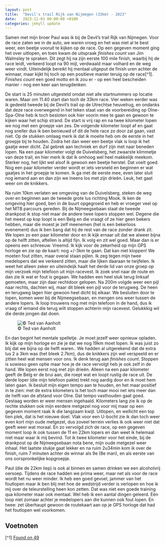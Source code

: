 ```yaml
---
layout: post
title:  "Devil's trail Rijk van Nijmegen (33km) - 2023"
date:   2023-11-03 00:00:00 +0100
categories: jekyll update
---
```



Samen met mijn broer Paul was ik bij de Devil's trail Rijk van Nijmegen. Voor de race zaten we in de auto, we waren vroeg en het was niet al te best weer, een beetje vooruit te kijken op de race. Op een gegeven moment ging het over uitlopen, en toen kwam de uitspraak *finishes count* van Jim Walmsley te spraken. Dit zegt hij na zijn eerste 100 mile finish, waarbij hij de race leidt, verkeerd loopt na 90 mijl, verdwaald maar volhard en de weg weer vindt. Uiteindelijk bereikt hij mentaal uitgeput de finish uren achter de winnaar, maar kijkt hij toch op een positieve manier teruig op de race[^1]. *Finishes count* een goed motto en ik zou er - op een heel bescheiden manier - nog een keer aan terugdenken.

De start is 25 minuten uitgesteld omdat niet alle startnummers op locatie waren. Maar om 11.40 start dan toch de 33km race. Vier weken eerder was ik gedeeld tweede bij de Devil's trail op de Utrechtse heuvelrug, en ondanks dat deze race overwegend in het teken staat van de voorbereiding op Olne-Spa-Olne heb ik toch besloten ook hier voorin mee te gaan en gewoon te kijken waar het schip strand. De start is vrij rap en na twee kilometer lopen we nog met een groepje van zes. De volgende kilometer loopt af en gaat nog sneller dus ik ben benieuwd of dit de hele race zo door zal gaan, vast niet. Op de stukken omlaag merk ik dat ik moeite heb om de eerste in het groepje bij te houden. Zodra het dan weer een beetje vlak is loop ik het gaatje weer dicht. Zal gebrek aan techniek en durf zijn met naar beneden lopen. Na een paar kilometer volgt de Duivelsberg, het zwaarste klimmetje van deze trail, en hier merk ik dat ik omhoog wel heel makkelijk meekom. Sterker nog, het lijkt wel alsof ik gewoon een beetje herstel. Dat voelt goed. Nog een paar kilometer verder wordt er iets versneld en beginnen er wat gaatjes in het groepje te komen. Ik ga met de eerste mee, even later sluit nog iemand aan en dan zijn we ineens los met zijn drieën. Leuk, het gaat weer om de knikkers. 

Na ruim 10km verlaten we omgeving van de Duivelsberg, steken de weg over en beginnen aan de tweede grote lus richting Mook. Ik ken de omgeving hier goed, ben in de buurt opgegroeid en heb er vroeger veel op het MTB parcours gereden. Bij de Nijmeegsebaan staat de tweede drankpost ik stop niet maar de andere twee lopers stoppen wel. Degene die het meest op kop loopt is een Belg en die vraagt of ze hier geen bekers hebben, maar die moest je zelf meenemen (het is een bekerloos evenement) dus ik ben bang dat hij de rest van de race zonder drank zit. We lopen zo een paar kilometer door en ik kijk ernaar uit dat we alweer bijna op de helft zitten, aftellen is altijd fijn. Ik volg en zit wel goed. Maar dan is er opeens een schreeuw. Vreemd. Ik kijk voor de zekerheid op mijn GPS horloge en zie op de kaart: nog +/-3km te gaan. Dat kan niet kloppen! We moeten fout zitten, maar overal staan pijlen. Ik zeg tegen mijn twee medelopers dat we verkeerd zitten, maar die lijken daaraan te twijfelen. Ik weet het alleen zeker en uiteindeijk haalt het derde lid van onze groep op mijn verzoek mijn telefoon uit mijn racevest. Ik zoek snel naar de route en dan zie ik wat er fout is gegaan. We hadden een heel stuk terug linksaf gemoeten, maar zijn daar rechtdoor gelopen. Na 200m volgde weer een pijl naar rechts, dachten wij, maar dit bleek een pijl voor de terugweg. De heen en terugweg lagen hier gewoon heel dicht bij elkaar. We besluiten door te lopen, komen weer bij de Nijmeegsebaan, en mengen ons weer tussen de andere lopers. Ik loop trouwens nog met mijn telefoon in de hand, dus ik vraag of iemand die terug wilt stoppen achterin mijn racevest. Gelukkkig wil die derde jongen dat doen.

![© Ted van Aanholt](DTNijmegen0006.jpg)

En dan begint het mentale spelletje. Je moet jezelf weer opnieuw opladen. Ik kijk op mijn  horloge en zie je dat we nog 19km moet lopen. Ik was juist zo blij dat we bijna op de helft waren.. We hadden al uitgerekend dat de extra lus 2 a 3km was (het bleek 2.7km), dus de knikkers zijn wel verspeeld en er zitten heel wat mensen voor ons. Ik denk terug aan *finishes count*. Stoppen is sowieso geen optie maar hoe je de race vervolgt heb je ook zelf in de hand. We lopen eerst nog met zijn drieën. Alleen na een paar kilometer geeft de Belg er de brui aan, die roept wat en loopt rustig de race uit. De derde loper (die mijn telefoon pakte) trekt nog aardig door en ik moet hem laten gaan. Ik besluit mijn eigen tempo aan te houden, en het maar positief in te zien: met de extra kilometers is het toch maar mooi net iets meer dan de helft van de afstand voor Olne. Dat tempo vasthouden gaat goed. Gestaag worden er weer mensen ingehaald. Kilometers lang zie ik op de rechte stukken ook mijn eerdere metgezel nog voor mij maar op een gegeven moment raak ik die langzaam kwijt. Uitlopen, en wellicht een top tien plek, dat is het nieuwe doel. Vlak voor een U-bocht zie ik dan toch weer even kort mijn oude metgezel, dus zoveel terrein verlies ik ook weer niet dat geeft weer wat moraal. En zo vervolgd zich de race, op een gegeven moment loop ik ook tussen de 11 en 22km lopers en dan weet ik helemaal niet maar waar ik mij bevind. Tot ik twee kilometer voor het einde, bij de drankpost op de Nijmeegsebaan nota bene, mijn oude metgezel weer inhaal. Het laatste stukje gaat lekker en na ruim 2u34min kom ik over de finish, ruim 7 minuten achter de winnar als 9e (8e man), en als eerste van ons oorspronkelijke kopgroepje. 

Paul (die de 22km liep) is ook al binnen en samen drinken we een alcoholvrij oersoep. Tijdens de race hadden we prima weer, maar net als voor de race wordt het nu weer minder. Ik heb een goed gevoel, jammer van het foutlopen maar ik ben blij met hoe de wedstrijd verder is verlopen en hoe ik mij over de teleurstelling heen kon zetten.  Dat was niet een goede training qua kilometer maar ook mentaal. Wel heb ik een aantal dingen geleerd. Één loop niet zomaar achter je medelopers aan die kunnen ook fout lopen. En twee: zet überhaupt gewoon de routekaart aan op je GPS horloge dat had het foutlopen wel voorkomen.

<div class="strava-embed-placeholder" data-embed-type="activity" data-embed-id="10125493904"></div><script src="https://strava-embeds.com/embed.js"></script>

## Voetnoten
[^1] [Found on 49](https://www.youtube.com/watch?v=DZb7jBYL9y8)

